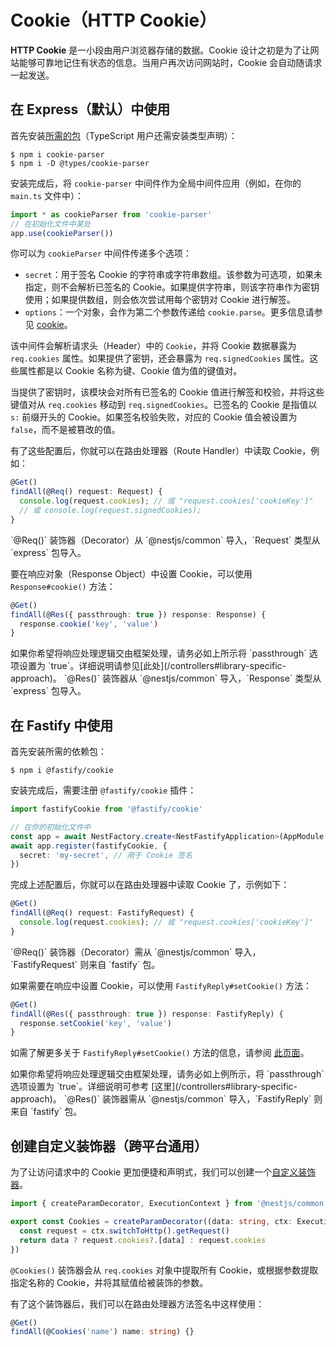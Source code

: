 # Cookie（HTTP Cookie）

**HTTP Cookie** 是一小段由用户浏览器存储的数据。Cookie 设计之初是为了让网站能够可靠地记住有状态的信息。当用户再次访问网站时，Cookie 会自动随请求一起发送。

## 在 Express（默认）中使用

首先安装[所需的包](https://github.com/expressjs/cookie-parser)（TypeScript 用户还需安装类型声明）：

```shell
$ npm i cookie-parser
$ npm i -D @types/cookie-parser
```

安装完成后，将 `cookie-parser` 中间件作为全局中间件应用（例如，在你的 `main.ts` 文件中）：

```ts
import * as cookieParser from 'cookie-parser'
// 在初始化文件中某处
app.use(cookieParser())
```

你可以为 `cookieParser` 中间件传递多个选项：

- `secret`：用于签名 Cookie 的字符串或字符串数组。该参数为可选项，如果未指定，则不会解析已签名的 Cookie。如果提供字符串，则该字符串作为密钥使用；如果提供数组，则会依次尝试用每个密钥对 Cookie 进行解签。
- `options`：一个对象，会作为第二个参数传递给 `cookie.parse`。更多信息请参见 [cookie](https://www.npmjs.org/package/cookie)。

该中间件会解析请求头（Header）中的 `Cookie`，并将 Cookie 数据暴露为 `req.cookies` 属性。如果提供了密钥，还会暴露为 `req.signedCookies` 属性。这些属性都是以 Cookie 名称为键、Cookie 值为值的键值对。

当提供了密钥时，该模块会对所有已签名的 Cookie 值进行解签和校验，并将这些键值对从 `req.cookies` 移动到 `req.signedCookies`。已签名的 Cookie 是指值以 `s:` 前缀开头的 Cookie。如果签名校验失败，对应的 Cookie 值会被设置为 `false`，而不是被篡改的值。

有了这些配置后，你就可以在路由处理器（Route Handler）中读取 Cookie，例如：

```ts
@Get()
findAll(@Req() request: Request) {
  console.log(request.cookies); // 或 "request.cookies['cookieKey']"
  // 或 console.log(request.signedCookies);
}
```

<CalloutInfo>
  `@Req()` 装饰器（Decorator）从 `@nestjs/common` 导入，`Request` 类型从 `express` 包导入。
</CalloutInfo>

要在响应对象（Response Object）中设置 Cookie，可以使用 `Response#cookie()` 方法：

```ts
@Get()
findAll(@Res({ passthrough: true }) response: Response) {
  response.cookie('key', 'value')
}
```

<CalloutInfo type="warning">
  如果你希望将响应处理逻辑交由框架处理，请务必如上所示将 `passthrough` 选项设置为
  `true`。详细说明请参见[此处](/controllers#library-specific-approach)。
</CalloutInfo>

<CalloutInfo>
  `@Res()` 装饰器从 `@nestjs/common` 导入，`Response` 类型从 `express` 包导入。
</CalloutInfo>

## 在 Fastify 中使用

首先安装所需的依赖包：

```shell
$ npm i @fastify/cookie
```

安装完成后，需要注册 `@fastify/cookie` 插件：

```ts
import fastifyCookie from '@fastify/cookie'

// 在你的初始化文件中
const app = await NestFactory.create<NestFastifyApplication>(AppModule, new FastifyAdapter())
await app.register(fastifyCookie, {
  secret: 'my-secret', // 用于 Cookie 签名
})
```

完成上述配置后，你就可以在路由处理器中读取 Cookie 了，示例如下：

```ts
@Get()
findAll(@Req() request: FastifyRequest) {
  console.log(request.cookies); // 或 "request.cookies['cookieKey']"
}
```

<CalloutInfo>
  `@Req()` 装饰器（Decorator）需从 `@nestjs/common` 导入，`FastifyRequest` 则来自 `fastify` 包。
</CalloutInfo>

如果需要在响应中设置 Cookie，可以使用 `FastifyReply#setCookie()` 方法：

```ts
@Get()
findAll(@Res({ passthrough: true }) response: FastifyReply) {
  response.setCookie('key', 'value')
}
```

如需了解更多关于 `FastifyReply#setCookie()` 方法的信息，请参阅 [此页面](https://github.com/fastify/fastify-cookie#sending)。

<CalloutInfo type="warning">
  如果你希望将响应处理逻辑交由框架处理，请务必如上例所示，将 `passthrough` 选项设置为
  `true`。详细说明可参考 [这里](/controllers#library-specific-approach)。
</CalloutInfo>

<CalloutInfo>
  `@Res()` 装饰器需从 `@nestjs/common` 导入，`FastifyReply` 则来自 `fastify` 包。
</CalloutInfo>

## 创建自定义装饰器（跨平台通用）

为了让访问请求中的 Cookie 更加便捷和声明式，我们可以创建一个[自定义装饰器](/custom-decorators)。

```ts
import { createParamDecorator, ExecutionContext } from '@nestjs/common'

export const Cookies = createParamDecorator((data: string, ctx: ExecutionContext) => {
  const request = ctx.switchToHttp().getRequest()
  return data ? request.cookies?.[data] : request.cookies
})
```

`@Cookies()` 装饰器会从 `req.cookies` 对象中提取所有 Cookie，或根据参数提取指定名称的 Cookie，并将其赋值给被装饰的参数。

有了这个装饰器后，我们可以在路由处理器方法签名中这样使用：

```ts
@Get()
findAll(@Cookies('name') name: string) {}
```
